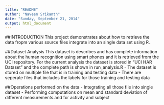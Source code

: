 ```yaml
---
title: "README"
author: "Naveen Srikanth"
date: "Sunday, September 21, 2014"
output: html_document
---
```

##INTRODUCTION
This project demonstrates about how to retrieve the data fropm various source files integrate into an single data set using R.

##Dataset Analysis
This dataset is describes and has complete information about the human recognition using smart phones and it is retrieved from the UCI repository. For the current analysis the dataset is stored in "UCI HAR Dataset" and the complete path is shown in run_analysis.R
- The dataset is stored on multiple file that is in training and testing data
- There are seperate files that includes the labels for those training and testing data

##Operations performed on the data
- Integrating all those file into single dataset
- Performing computations on mean and standard deviation of different measurements and for activity and subject
